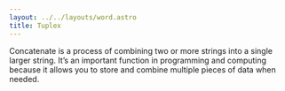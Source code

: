 ```yaml
---
layout: ../../layouts/word.astro
title: Tuplex
---
```


Concatenate is a process of combining two or more strings into a single larger string. It’s an important function in programming and computing because it allows you to store and combine multiple pieces of data when needed.